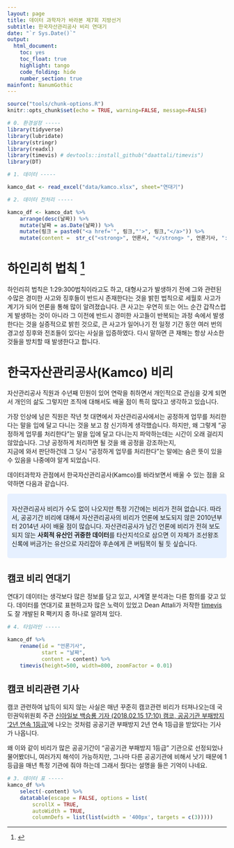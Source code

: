 ```yaml
---
layout: page
title: 데이터 과학자가 바라본 제7회 지방선거
subtitle: 한국자산관리공사 비리 연대기
date: "`r Sys.Date()`"
output:
  html_document: 
    toc: yes
    toc_float: true
    highlight: tango
    code_folding: hide
    number_section: true
mainfont: NanumGothic
---
```


```r
source("tools/chunk-options.R")
knitr::opts_chunk$set(echo = TRUE, warning=FALSE, message=FALSE)

# 0. 환경설정 -----
library(tidyverse)
library(lubridate)
library(stringr)
library(readxl)
library(timevis) # devtools::install_github("daattali/timevis")
library(DT)

# 1. 데이터 -----

kamco_dat <- read_excel("data/kamco.xlsx", sheet="연대기")

# 2. 데이터 전처리 -----

kamco_df <- kamco_dat %>% 
    arrange(desc(날짜)) %>% 
    mutate(날짜 = as.Date(날짜)) %>% 
    mutate(링크 = paste0("<a href='", 링크,"'>", 링크,"</a>")) %>% 
    mutate(content =  str_c("<strong>", 언론사, "</strong> ", 언론기사, ": <br>", 링크))

```

# 하인리히 법칙 [^Heinrich-law] {#하인리히-법칙}

[^Heinrich-law]: [](https://namu.wiki/w/하인리히의 법칙)

하인리히 법칙은 1:29:300법칙이라고도 하고, 
대형사고가 발생하기 전에 그와 관련된 수많은 경미한 사고와 징후들이 반드시 존재한다는 것을 밝힌 법칙으로 
세월호 사고가 계기가 되어 언론을 통해 많이 알려졌습니다. 
큰 사고는 우연히 또는 어느 순간 갑작스럽게 발생하는 것이 아니라 그 이전에 반드시 경미한 사고들이 반복되는 과정 속에서 발생한다는 것을 실증적으로 밝힌 것으로, 
큰 사고가 일어나기 전 일정 기간 동안 여러 번의 경고성 징후와 전조들이 있다는 사실을 입증하였다. 
다시 말하면 큰 재해는 항상 사소한 것들을 방치할 때 발생한다고 합니다.


# 한국자산관리공사(Kamco) 비리 {#Kamco} 

자산관리공사 직원과 수년째 민원이 있어 연락을 취하면서 개인적으로 관심을 갖게 되면서 
개인의 삶도 그렇지만 조직에 대해서도 배울 점이 특히 많다고 생각하고 있습니다.

가장 인상에 남은 직원은 작년 첫 대면에서 자산관리공사에서는 공정하게 업무를 처리한다는 말을 입에 달고 다니는 것을 보고 참 신기하게 생각했습니다. 
하지만, 왜 그렇게 “공정하게 업무를 처리한다”는 말을 입에 달고 다니는지 파악하는데는 시간이 오래 걸리지 않았습니다. 
그냥 공정하게 처리하면 될 것을 왜 공정을 강조하는지,  
지금에 와서 판단하건데 그 당시 “공정하게 업무를 처리한다”는 말에는 숨은 뜻이 있을 수 있음을 나중에야 알게 되었습니다.

데이터과학자 관점에서 한국자산관리공사(Kamco)를 바라보면서 배울 수 있는 점을 요약하면 다음과 같습니다.

<style>
div.blue { background-color:#e6f0ff; border-radius: 5px; padding: 10px;}
</style>
<div class = "blue">

자산관리공사 비리가 수도 없이 나오지만 특정 기간에는 비리가 전혀 없습니다.
따라서, 공공기간 비리에 대해서 자산관리공사의 비리가 언론에 보도되지 않은 2010년부터 2014년 사이 배울 점이 많습니다.
자산관리공사가 남긴 언론에 비리가 전혀 보도되지 않는 **사회적 유산인 귀중한 데이터**를 타산지석으로 삼으면 
이 자체가 조선왕조신록에 버금가는 유산으로 자리잡아 후손에게 큰 버팀목이 될 듯 싶습니다.

</div>


## 캠코 비리 연대기 {#Kamco-timeline}

연대기 데이터는 생각보다 많은 정보를 담고 있고, 시계열 분석과는 다른 함의를 갖고 있다.
데이터를 연대기로 표현하고자 많은 노력이 있었고 Dean Attali가 저작한 [timevis](https://daattali.com/shiny/timevis-demo/)도 
잘 개발된 R 팩키지 중 하나로 알려져 있다.


``` r
# 4. 타임라인 -----

kamco_df %>% 
    rename(id = "언론기사",
           start = "날짜",
           content = content) %>% 
    timevis(height=500, width=800, zoomFactor = 0.01)

```

## 캠코 비리관련 기사 {#Kamco-timeline-dt-table}

캠코 관련하여 납득이 되지 않는 사실은 매년 꾸준히 캠코관련 비리가 터져나오는데 
국민권익위원회 주관 [신아일보 백승룡 기자 (2018.02.15 17:10) 캠코, 공공기관 부패방지 '2년 연속 1등급'](http://www.shinailbo.co.kr/news/articleView.html?idxno=1043114)에 
나오는 것처럼 공공기관 부패방지 2년 연속 1등급을 받았다는 기사가 나옵니다.

왜 이와 같이 비리가 많은 공공기간이 "공공기관 부패방지 1등급" 기관으로 선정되었나 물어봤더니,
여러가지 해석이 가능하지만, 그나마 다른 공공기관에 비해서 낫기 때문에 1등급을 매년 특정 기관에 줘야 하는데 그래서 줬다는 
설명을 들은 기억이 나네요. 


``` r
# 3. 데이터 표 -----
kamco_df %>% 
    select(-content) %>% 
    datatable(escape = FALSE, options = list(
        scrollX = TRUE,
        autoWidth = TRUE,
        columnDefs = list(list(width = '400px', targets = c(3)))))
```
